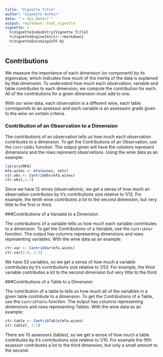 ```yaml
---
title: "Vignette Title"
author: "Vignette Author"
date: "`r Sys.Date()`"
output: rmarkdown::html_vignette
vignette: >
  %\VignetteIndexEntry{Vignette Title}
  %\VignetteEngine{knitr::rmarkdown}
  %\VignetteEncoding{UTF-8}
---
```


## Contributions

We measure the importance of each dimension (or component) by its eigenvalue, which indicates how much of the inertia of the data is explained by that dimension.  To understand how much each observation, variable and table contributes to each dimension, we compute the contribution for each.  All of the contributions for a given dimension must add to one.

With our wine data, each observation is a different wine, each table corresponds to an assessor and each variable is an assessors grade given to the wine on certain criteria. 

### Contribution of an Observation to a Dimension

The contributions of an observation tells us how much each observation contributes to a dimension.  To get the Contributions of an Observation, use the `ContribObs` function.  The output given will have the columns represent dimensions and the rows represent observations.  Using the wine data as an example:
```r
library(MFA)
mfa.wines <- mfa(wines, sets)
ctr.obs <- ContribObs(mfa.wines)
ctr.obs[,1:3]
```

Since we have 12 wines (observations), we get a sense of how much an observation contributes by it's contributions size relative to 1/12.  For example, the tenth wine contributes a lot to the second dimension, but very little to the first or third.

###Contributions of a Variable to a Dimension

The contributions of a variable tells us how much each variable contributes to a dimension.  To get the Contributions of a Variable, use the `ContribVar` function. The output has columns representing dimensions and rows representing variables.  With the wine data as an example:
```r
ctr.var <- ContribVar(mfa.wines)
ctr.var[1:8, 1:3]
```

We have 53 variables, so we get a sense of how much a variable contributes by it's contributions size relative to 1/53.  For example, the third variable contributes a lot to the second dimension but very little to the third.

###Contributions of a Table to a Dimension

The contribution of a table to tells us how much all of the variables in a given table contribute to a dimension.  To get the Contributions of a Table, use the `ContribTable` function. The output has columns representing dimensions and rows representing Tables.  With the wine data as an example:
```r
ctr.table <- ContribTable(mfa.wines)
ctr.table[, 1:3]
```

There are 10 assessors (tables), so we get a sense of how much a table contributes by it's contributions size relative to 1/10.  For example the fifth assessor contributes a lot to the third dimension, but only a small amount to the second.

